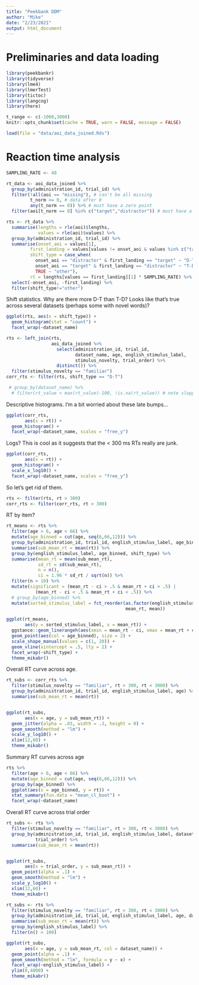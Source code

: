 ```yaml
---
title: "Peekbank DDM"
author: "Mike"
date: "2/23/2021"
output: html_document
---
```


# Preliminaries and data loading

```r
library(peekbankr)
library(tidyverse)
library(lme4)
library(lmerTest)
library(tictoc)
library(langcog)
library(here)

t_range <- c(-1000,3000)
knitr::opts_chunk$set(cache = TRUE, warn = FALSE, message = FALSE)

load(file = "data/aoi_data_joined.Rds")

```

# Reaction time analysis

```r
SAMPLING_RATE <- 40

rt_data <- aoi_data_joined %>%
  group_by(administration_id, trial_id) %>%
  filter(!all(aoi == "missing"), # can't be all missing
         t_norm >= 0, # data after 0
         any(t_norm == 0)) %>% # must have a zero point
  filter(aoi[t_norm == 0] %in% c("target","distractor")) # must have a D/T at 0. 

rts <- rt_data %>%
  summarise(lengths = rle(aoi)$lengths, 
            values = rle(aoi)$values) %>%
  group_by(administration_id, trial_id) %>%
  summarise(onset_aoi = values[1],
         first_landing = values[values != onset_aoi & values %in% c("target","distractor")][1], 
         shift_type = case_when(
           onset_aoi == "distractor" & first_landing == "target" ~ "D-T",
           onset_aoi == "target" & first_landing == "distractor" ~ "T-D",
           TRUE ~ "other"),
         rt = lengths[values == first_landing][1] * SAMPLING_RATE) %>%
  select(-onset_aoi, -first_landing) %>%
  filter(shift_type!="other")
```

Shift statistics. Why are there more D-T than T-D?  Looks like that's true across several datasets (perhaps some with novel words)? 

```r
ggplot(rts, aes(x = shift_type)) + 
  geom_histogram(stat = "count") + 
  facet_wrap(~dataset_name)
```

```r
rts <- left_join(rts, 
                 aoi_data_joined %>%
                   select(administration_id, trial_id, 
                          dataset_name, age, english_stimulus_label, 
                          stimulus_novelty, trial_order) %>% 
                   distinct()) %>%
  filter(stimulus_novelty == "familiar")
corr_rts <- filter(rts, shift_type == "D-T")

 # group_by(dataset_name) %>%
  # filter(rt_value < max(rt_value)-100, !is.na(rt_value)) # note sloppy exclusion of bad RTs (no shift trials)
```


Descriptive histograms. I'm a bit worried about these late bumps...

```r
ggplot(corr_rts, 
       aes(x = rt)) + 
  geom_histogram() + 
  facet_wrap(~dataset_name, scales = "free_y") 
```

Logs? This is cool as it suggests that the < 300 ms RTs really are junk. 

```r
ggplot(corr_rts, 
       aes(x = rt)) + 
  geom_histogram() + 
  scale_x_log10() + 
  facet_wrap(~dataset_name, scales = "free_y") 
```

So let's get rid of them. 

```r
rts <- filter(rts, rt > 300)
corr_rts <- filter(corr_rts, rt > 300)
```

RT by item? 

```r
rt_means <- rts %>%
  filter(age > 6, age < 66) %>%
  mutate(age_binned = cut(age, seq(6,66,12))) %>%
  group_by(administration_id, trial_id, english_stimulus_label, age_binned, shift_type) %>%
  summarise(sub_mean_rt = mean(rt)) %>%
  group_by(english_stimulus_label, age_binned, shift_type) %>%
  summarise(mean_rt = mean(sub_mean_rt), 
            sd_rt = sd(sub_mean_rt), 
            n = n(),
            ci = 1.96 * sd_rt / sqrt(n)) %>%
  filter(n > 10) %>%
  mutate(significant = (mean_rt - ci > .5 & mean_rt + ci > .5) |
           (mean_rt - ci < .5 & mean_rt + ci < .5)) %>%
  # group_by(age_binned) %>%
  mutate(sorted_stimulus_label = fct_reorder(as.factor(english_stimulus_label), 
                                             mean_rt, mean))

ggplot(rt_means, 
       aes(y = sorted_stimulus_label, x = mean_rt)) + 
  ggstance::geom_linerangeh(aes(xmin = mean_rt - ci, xmax = mean_rt + ci)) + 
  geom_point(aes(col = age_binned), size = 2) + 
  scale_shape_manual(values = c(1, 20)) + 
  geom_vline(xintercept = .5, lty = 2) + 
  facet_wrap(~shift_type) + 
  theme_mikabr()
```

Overall RT curve across age. 

```r
rt_subs <- corr_rts %>%
  filter(stimulus_novelty == "familiar", rt > 300, rt < 3000) %>%
  group_by(administration_id, trial_id, english_stimulus_label, age) %>%
  summarise(sub_mean_rt = mean(rt)) 


ggplot(rt_subs, 
       aes(x = age, y = sub_mean_rt)) + 
  geom_jitter(alpha = .03, width = .3, height = 0) +
  geom_smooth(method = "lm") + 
  scale_y_log10() +
  xlim(12,60) + 
  theme_mikabr() 
```

Summary RT curves across age

```r
rts %>%
  filter(age > 6, age < 66) %>%
  mutate(age_binned = cut(age, seq(6,66,12))) %>%
  group_by(age_binned) %>%
  ggplot(aes(x = age_binned, y = rt)) + 
  stat_summary(fun.data = "mean_cl_boot") +
  facet_wrap(~dataset_name)
```



Overall RT curve across trial order 

```r
rt_subs <- rts %>%
  filter(stimulus_novelty == "familiar", rt > 300, rt < 3000) %>%
  group_by(administration_id, trial_id, english_stimulus_label, dataset_name, 
           trial_order) %>%
  summarise(sub_mean_rt = mean(rt)) 


ggplot(rt_subs, 
       aes(x = trial_order, y = sub_mean_rt)) + 
  geom_point(alpha = .1) +
  geom_smooth(method = "lm") + 
  scale_y_log10() + 
  xlim(12,60) + 
  theme_mikabr() 
```


```r
rt_subs <- rts %>%
  filter(stimulus_novelty == "familiar", rt > 300, rt < 3000) %>%
  group_by(administration_id, trial_id, english_stimulus_label, age, dataset_name) %>%
  summarise(sub_mean_rt = mean(rt)) %>%
  group_by(english_stimulus_label) %>%
  filter(n() > 100) 

ggplot(rt_subs, 
       aes(x = age, y = sub_mean_rt, col = dataset_name)) + 
  geom_point(alpha = .1) +
  geom_smooth(method = "lm", formula = y ~ x) + 
  facet_wrap(~english_stimulus_label) + 
  ylim(0,4000) +
  theme_mikabr()
```


